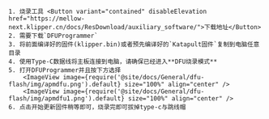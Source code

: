 

    1. 烧录工具 <Button variant="contained" disableElevation href="https://mellow-next.klipper.cn/docs/ResDownload/auxiliary_software/">下载地址</Button>
    2. 需要下载`DFUProgrammer`
    3. 将前面编译好的固件(klipper.bin)或者预先编译好的`Katapult固件`复制到电脑任意目录
    4. 使用Type-C数据线将主板连接到电脑，请确保已经进入**DFU烧录模式**
    5. 打开DFUProgrammer并且按下方选择
        <ImageView image={require('@site/docs/General/dfu-flash/img/apmdfu.png').default} size="100%" align="center" />
        <ImageView image={require('@site/docs/General/dfu-flash/img/apmdfu1.png').default} size="100%" align="center" />
    6. 点击开始更新固件稍等即可，烧录完即可拔掉type-c与跳线帽



